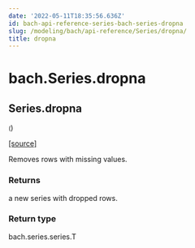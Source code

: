 ```yaml
---
date: '2022-05-11T18:35:56.636Z'
id: bach-api-reference-series-bach-series-dropna
slug: /modeling/bach/api-reference/Series/dropna/
title: dropna
---
```


# bach.Series.dropna

<div className="method">

## <span className="additional-name">Series.</span><span className="name">dropna</span>

<small className="parameter-list">(</small>)


&#8203;<span className="view-source">[[source]](https://github.com/objectiv/objectiv-analytics/blob/main/bach/bach/series/series.py)</span>

<div className="content">

Removes rows with missing values.


### Returns

a new series with dropped rows.



### Return type

bach.series.series.T



</div>


</div>
